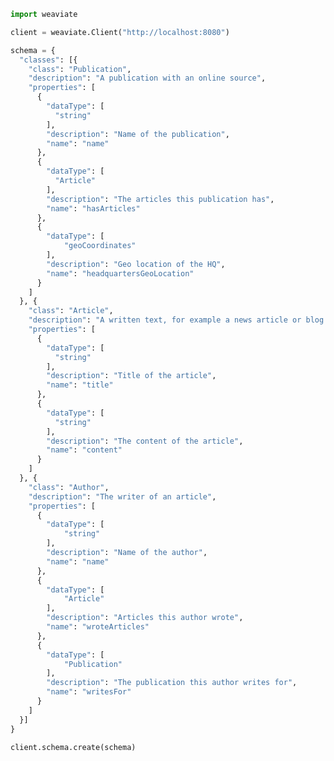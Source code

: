 ```python
import weaviate

client = weaviate.Client("http://localhost:8080")

schema = {
  "classes": [{
    "class": "Publication",
    "description": "A publication with an online source",
    "properties": [
      {
        "dataType": [
          "string"
        ],
        "description": "Name of the publication",
        "name": "name"
      },
      {
        "dataType": [
          "Article"
        ],
        "description": "The articles this publication has",
        "name": "hasArticles"
      },
      {
        "dataType": [
            "geoCoordinates"
        ],
        "description": "Geo location of the HQ",
        "name": "headquartersGeoLocation"
      }
    ]
  }, {
    "class": "Article",
    "description": "A written text, for example a news article or blog post",
    "properties": [
      {
        "dataType": [
          "string"
        ],
        "description": "Title of the article",
        "name": "title"
      },
      {
        "dataType": [
          "string"
        ],
        "description": "The content of the article",
        "name": "content"
      }
    ]
  }, {
    "class": "Author",
    "description": "The writer of an article",
    "properties": [
      {
        "dataType": [
            "string"
        ],
        "description": "Name of the author",
        "name": "name"
      },
      {
        "dataType": [
            "Article"
        ],
        "description": "Articles this author wrote",
        "name": "wroteArticles"
      },
      {
        "dataType": [
            "Publication"
        ],
        "description": "The publication this author writes for",
        "name": "writesFor"
      }
    ]
  }]
}

client.schema.create(schema)
```
